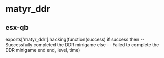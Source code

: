 # matyr_ddr

## esx-qb

exports['matyr_ddr']:hacking(function(success)
if success then
-- Successfully completed the DDR minigame
else
-- Failed to complete the DDR minigame
end
end, level, time)
